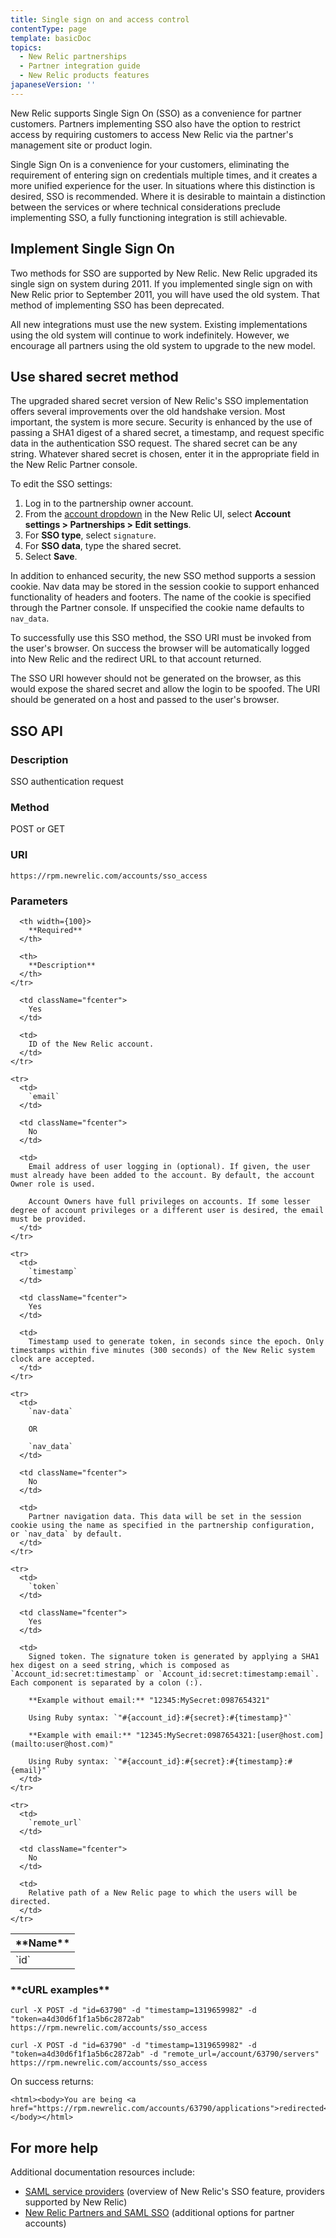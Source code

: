 ```yaml
---
title: Single sign on and access control
contentType: page
template: basicDoc
topics:
  - New Relic partnerships
  - Partner integration guide
  - New Relic products features
japaneseVersion: ''
---
```


New Relic supports Single Sign On (SSO) as a convenience for partner customers. Partners implementing SSO also have the option to restrict access by requiring customers to access New Relic via the partner's management site or product login.

Single Sign On is a convenience for your customers, eliminating the requirement of entering sign on credentials multiple times, and it creates a more unified experience for the user. In situations where this distinction is desired, SSO is recommended. Where it is desirable to maintain a distinction between the services or where technical considerations preclude implementing SSO, a fully functioning integration is still achievable.

## Implement Single Sign On

Two methods for SSO are supported by New Relic. New Relic upgraded its single sign on system during 2011. If you implemented single sign on with New Relic prior to September 2011, you will have used the old system. That method of implementing SSO has been deprecated.

All new integrations must use the new system. Existing implementations using the old system will continue to work indefinitely. However, we encourage all partners using the old system to upgrade to the new model.

## Use shared secret method

The upgraded shared secret version of New Relic's SSO implementation offers several improvements over the old handshake version. Most important, the system is more secure. Security is enhanced by the use of passing a SHA1 digest of a shared secret, a timestamp, and request specific data in the authentication SSO request. The shared secret can be any string. Whatever shared secret is chosen, enter it in the appropriate field in the New Relic Partner console.

To edit the SSO settings:

1. Log in to the partnership owner account.
2. From the [account dropdown](/docs/accounts-partnerships/education/getting-started-new-relic/glossary#account-dropdown) in the New Relic UI, select **Account settings > Partnerships > Edit settings**.
3. For **SSO type**, select `signature`.
4. For **SSO data**, type the shared secret.
5. Select **Save**.

In addition to enhanced security, the new SSO method supports a session cookie. Nav data may be stored in the session cookie to support enhanced functionality of headers and footers. The name of the cookie is specified through the Partner console. If unspecified the cookie name defaults to `nav_data`.

To successfully use this SSO method, the SSO URI must be invoked from the user's browser. On success the browser will be automatically logged into New Relic and the redirect URL to that account returned.

The SSO URI however should not be generated on the browser, as this would expose the shared secret and allow the login to be spoofed. The URI should be generated on a host and passed to the user's browser.

## SSO API

### Description

SSO authentication request

### Method

POST or GET

### URI

```
https://rpm.newrelic.com/accounts/sso_access
```

### Parameters

<Table>
  <thead>
    <tr>
      <th width={125}>
        **Name**
      </th>

      <th width={100}>
        **Required**
      </th>

      <th>
        **Description**
      </th>
    </tr>
  </thead>

  <tbody>
    <tr>
      <td>
        `id`
      </td>

      <td className="fcenter">
        Yes
      </td>

      <td>
        ID of the New Relic account.
      </td>
    </tr>

    <tr>
      <td>
        `email`
      </td>

      <td className="fcenter">
        No
      </td>

      <td>
        Email address of user logging in (optional). If given, the user must already have been added to the account. By default, the account Owner role is used.

        Account Owners have full privileges on accounts. If some lesser degree of account privileges or a different user is desired, the email must be provided.
      </td>
    </tr>

    <tr>
      <td>
        `timestamp`
      </td>

      <td className="fcenter">
        Yes
      </td>

      <td>
        Timestamp used to generate token, in seconds since the epoch. Only timestamps within five minutes (300 seconds) of the New Relic system clock are accepted.
      </td>
    </tr>

    <tr>
      <td>
        `nav-data`

        OR

        `nav_data`
      </td>

      <td className="fcenter">
        No
      </td>

      <td>
        Partner navigation data. This data will be set in the session cookie using the name as specified in the partnership configuration, or `nav_data` by default.
      </td>
    </tr>

    <tr>
      <td>
        `token`
      </td>

      <td className="fcenter">
        Yes
      </td>

      <td>
        Signed token. The signature token is generated by applying a SHA1 hex digest on a seed string, which is composed as `Account_id:secret:timestamp` or `Account_id:secret:timestamp:email`. Each component is separated by a colon (:).

        **Example without email:** "12345:MySecret:0987654321"

        Using Ruby syntax: `"#{account_id}:#{secret}:#{timestamp}"`

        **Example with email:** "12345:MySecret:0987654321:[user@host.com](mailto:user@host.com)"

        Using Ruby syntax: `"#{account_id}:#{secret}:#{timestamp}:#{email}"`
      </td>
    </tr>

    <tr>
      <td>
        `remote_url`
      </td>

      <td className="fcenter">
        No
      </td>

      <td>
        Relative path of a New Relic page to which the users will be directed.
      </td>
    </tr>
  </tbody>
</Table>

### \***\*cURL examples\*\***

```
curl -X POST -d "id=63790" -d "timestamp=1319659982" -d
"token=a4d30d6f1f1a5b6c2872ab"
https://rpm.newrelic.com/accounts/sso_access
```

```
curl -X POST -d "id=63790" -d "timestamp=1319659982" -d
"token=a4d30d6f1f1a5b6c2872ab" -d "remote_url=/account/63790/servers"
https://rpm.newrelic.com/accounts/sso_access
```

On success returns:

```
<html><body>You are being <a href="https://rpm.newrelic.com/accounts/63790/applications">redirected</a>.</body></html>
```

## For more help

Additional documentation resources include:

* [SAML service providers](/docs/accounts-partnerships/accounts/saml-single-sign/saml-service-providers) (overview of New Relic's SSO feature, providers supported by New Relic)
* [New Relic Partners and SAML SSO](/docs/accounts-partnerships/accounts/saml-single-sign/new-relic-partners-saml-sso) (additional options for partner accounts)
